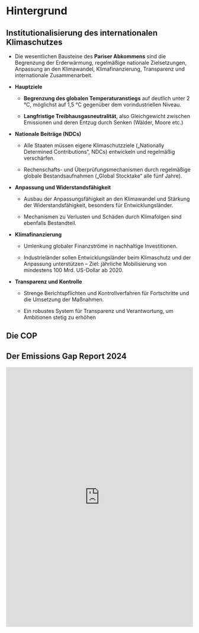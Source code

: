 # Hintergrund 

## Institutionalisierung des internationalen Klimaschutzes

- Die wesentlichen Bausteine des **Pariser Abkommens** sind die Begrenzung der Erderwärmung, regelmäßige nationale Zielsetzungen, Anpassung an den Klimawandel, Klimafinanzierung, Transparenz und internationale Zusammenarbeit.

- **Hauptziele**  

  - **Begrenzung des globalen Temperaturanstiegs** auf deutlich unter 2 °C, möglichst auf 1,5 °C gegenüber dem vorindustriellen Niveau.

  - **Langfristige Treibhausgasneutralität**, also Gleichgewicht zwischen Emissionen und deren Entzug durch Senken (Wälder, Moore etc.)
  

- **Nationale Beiträge (NDCs)** 
  
  - Alle Staaten müssen eigene Klimaschutzziele („Nationally Determined Contributions“, NDCs) entwickeln und regelmäßig verschärfen.

  - Rechenschafts- und Überprüfungsmechanismen durch regelmäßige globale Bestandsaufnahmen („Global Stocktake“ alle fünf Jahre).

- **Anpassung und Widerstandsfähigkeit**  

  - Ausbau der Anpassungsfähigkeit an den Klimawandel und Stärkung der Widerstandsfähigkeit, besonders für Entwicklungsländer.

  - Mechanismen zu Verlusten und Schäden durch Klimafolgen sind ebenfalls Bestandteil.

- **Klimafinanzierung**  

  - Umlenkung globaler Finanzströme in nachhaltige Investitionen.

  - Industrieländer sollen Entwicklungsländer beim Klimaschutz und der Anpassung unterstützen – Ziel: jährliche Mobilisierung von mindestens 100 Mrd. US-Dollar ab 2020.
  
  
- **Transparenz und Kontrolle**

  - Strenge Berichtspflichten und Kontrollverfahren für Fortschritte und die Umsetzung der Maßnahmen.

  - Ein robustes System für Transparenz und Verantwortung, um Ambitionen stetig zu erhöhen
  
  
  
  
## Die COP

## Der Emissions Gap Report 2024

<embed src="https://www.undp.org/sites/g/files/zskgke326/files/2025-01/egr2024.pdf" type="application/pdf" width="100%" height="700px">